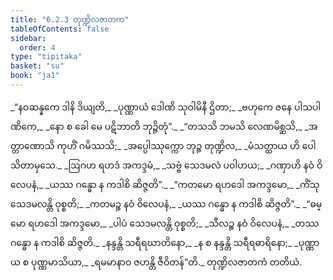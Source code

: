 ```yaml
---
title: "6.2.3 တုဏ္ဍိလဇာတက"
tableOfContents: false
sidebar:
  order: 4
type: "tipitaka"
basket: "su"
book: "ja1"
---
```



<DynamicBreadcrumb />

<Division number="89" book="ja1">

<Paragraph number="1420" type="verses" book="ja1">
_“နဝဆန္နကေ ဒါနိ ဒိယျတိ,_  
_ပုဏ္ဏာယံ ဒေါဏိ သုဝါမိနီ ဌိတာ;_  
_ဗဟုကေ ဇနေ ပါသပါဏိကေ,_  
_နော စ ခေါ မေ ပဋိဘာတိ ဘုဉ္ဇိတုံ”._  

</Paragraph>

</Division>
<Division number="90" book="ja1">

<Paragraph number="1421" type="verses" book="ja1">
_“တသသိ ဘမသိ လေဏမိစ္ဆသိ,_  
_အတ္တာဏောသိ ကုဟိံ ဂမိဿသိ;_  
_အပ္ပေါဿုက္ကော ဘုဉ္ဇ တုဏ္ဍိလ,_  
_မံသတ္ထာယ ဟိ ပေါသိတာမှသေ._  

</Paragraph>

</Division>
<Division number="91" book="ja1">

<Paragraph number="1422" type="verses" book="ja1">
_ဩဂဟ ရဟဒံ အကဒ္ဒမံ,_  
_သဗ္ဗံ သေဒမလံ ပဝါဟယ;_  
_ဂဏှာဟိ နဝံ ဝိလေပနံ,_  
_ယဿ ဂန္ဓော န ကဒါစိ ဆိဇ္ဇတိ”._  

</Paragraph>

</Division>
<Division number="92" book="ja1">

<Paragraph number="1423" type="verses" book="ja1">
_“ကတမော ရဟဒေါ အကဒ္ဒမော,_  
_ကိံသု သေဒမလန္တိ ဝုစ္စတိ;_  
_ကတမဉ္စ နဝံ ဝိလေပနံ,_  
_ယဿ ဂန္ဓော န ကဒါစိ ဆိဇ္ဇတိ”._  

</Paragraph>

</Division>
<Division number="93" book="ja1">

<Paragraph number="1424" type="verses" book="ja1">
_“ဓမ္မော ရဟဒေါ အကဒ္ဒမော,_  
_ပါပံ သေဒမလန္တိ ဝုစ္စတိ;_  
_သီလဉ္စ နဝံ ဝိလေပနံ,_  
_တဿ ဂန္ဓော န ကဒါစိ ဆိဇ္ဇတိ._  

</Paragraph>

</Division>
<Division number="94" book="ja1">

<Paragraph number="1425" type="verses" book="ja1">
_နန္ဒန္တိ သရီရဃာတိနော,_  
_န စ နန္ဒန္တိ သရီရဓာရိနော;_  
_ပုဏ္ဏာယ စ ပုဏ္ဏမာသိယာ,_  
_ရမမာနာဝ ဇဟန္တိ ဇီဝိတန်”တိ._  


</Paragraph>
</Division>

<Paragraph number="1426" type="center" book="ja1">
တုဏ္ဍိလဇာတကံ တတိယံ.
</Paragraph>